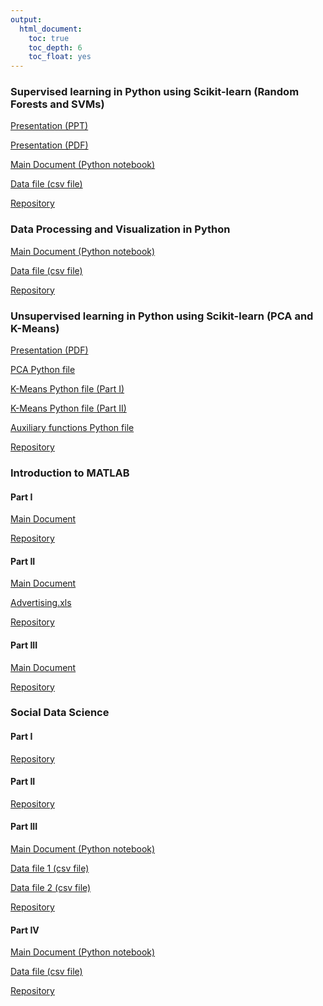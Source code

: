 ```yaml
---
output:
  html_document:
    toc: true
    toc_depth: 6
    toc_float: yes
---
```


### Supervised learning in Python using Scikit-learn (Random Forests and SVMs)

<a href="https://rawgit.com/marcio-mourao/Supervised-Learning-RF-SVM/master/RF-SVM.pptx" target="_blank">Presentation (PPT)</a>

<a href="https://rawgit.com/marcio-mourao/Supervised-Learning-RF-SVM/master/RF-SVM.pdf" target="_blank">Presentation (PDF)</a>

<a href="https://rawgit.com/marcio-mourao/Supervised-Learning-RF-SVM/master/Workshop.ipynb" target="_blank">Main Document (Python notebook)</a>

<a href="https://rawgit.com/marcio-mourao/Supervised-Learning-RF-SVM/master/adult.csv" target="_blank">Data file (csv file)</a>

<a href="https://github.com/marcio-mourao/Supervised-Learning-RF-SVM" target="_blank">Repository</a>

### Data Processing and Visualization in Python

<a href="https://rawgit.com/marcio-mourao/Data-Processing-and-Visualization-in-Python/master/Workshop.ipynb" target="_blank">Main Document (Python notebook)</a>

<a href="https://rawgit.com/marcio-mourao/Data-Processing-and-Visualization-in-Python/master/hospital.csv" target="_blank">Data file (csv file)</a>

<a href="https://github.com/marcio-mourao/Data-Processing-and-Visualization-in-Python" target="_blank">Repository</a>

### Unsupervised learning in Python using Scikit-learn (PCA and K-Means)

<a href="https://rawgit.com/marcio-mourao/Unsupervised-Learning-PCA-K-Means/master/PCA-K-Means.pdf" target="_blank">Presentation (PDF)</a>

<a href="https://rawgit.com/marcio-mourao/Unsupervised-Learning-PCA-K-Means/master/PCA.py" target="_blank">PCA Python file</a>

<a href="https://rawgit.com/marcio-mourao/Unsupervised-Learning-PCA-K-Means/master/K-Means-PartI.py" target="_blank">K-Means Python file (Part I)</a>

<a href="https://rawgit.com/marcio-mourao/Unsupervised-Learning-PCA-K-Means/master/K-Means-PartII.py" target="_blank">K-Means Python file (Part II)</a>

<a href="https://rawgit.com/marcio-mourao/Unsupervised-Learning-PCA-K-Means/master/aux_funcs.py" target="_blank">Auxiliary functions Python file</a>

<a href="https://github.com/marcio-mourao/Unsupervised-Learning-PCA-K-Means" target="_blank">Repository</a>

### Introduction to MATLAB

#### Part I

<a href="https://rawgit.com/marcio-mourao/intro2MATLAB-1/master/Workshop4.html" target="_blank">Main Document</a>

<a href="https://github.com/marcio-mourao/intro2MATLAB-1" target="_blank">Repository</a>

#### Part II

<a href="https://rawgit.com/marcio-mourao/intro2MATLAB-2/master/Workshop5.html" target="_blank">Main Document</a>

<a href="https://rawgit.com/marcio-mourao/intro2MATLAB-2/master/Advertising.xls" target="_blank">Advertising.xls</a>

<a href="https://github.com/marcio-mourao/intro2MATLAB-2" target="_blank">Repository</a>

#### Part III

<a href="https://rawgit.com/marcio-mourao/intro2MATLAB-3/master/BSC_Workshop.html" target="_blank">Main Document</a>

<a href="https://github.com/marcio-mourao/intro2MATLAB-3" target="_blank">Repository</a>

### Social Data Science

#### Part I

<a href="https://github.com/marcio-mourao/socialDataScience-1" target="_blank">Repository</a>

#### Part II

<a href="https://github.com/marcio-mourao/socialDataScience-2" target="_blank">Repository</a>

#### Part III

<a href="https://rawgit.com/marcio-mourao/socialDataScience-3/master/Workshop3.ipynb" target="_blank">Main Document (Python notebook)</a>

<a href="https://rawgit.com/marcio-mourao/socialDataScience-3/master/Advertising.csv" target="_blank">Data file 1 (csv file)</a>

<a href="https://rawgit.com/marcio-mourao/socialDataScience-3/master/Advertising_original.csv" target="_blank">Data file 2 (csv file)</a>

<a href="https://github.com/marcio-mourao/socialDataScience-3" target="_blank">Repository</a>

#### Part IV

<a href="https://rawgit.com/marcio-mourao/socialDataScience-4/master/Workshop4.ipynb" target="_blank">Main Document (Python notebook)</a>

<a href="https://rawgit.com/marcio-mourao/socialDataScience-4/master/adult.csv" target="_blank">Data file (csv file)</a>

<a href="https://github.com/marcio-mourao/socialDataScience-4" target="_blank">Repository</a>

